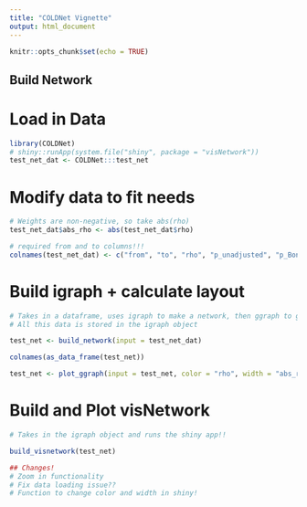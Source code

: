 ```yaml
---
title: "COLDNet Vignette"
output: html_document
---
```


```r
knitr::opts_chunk$set(echo = TRUE)
```

## Build Network

# Load in Data

```r
library(COLDNet)
# shiny::runApp(system.file("shiny", package = "visNetwork"))
test_net_dat <- COLDNet:::test_net
```

# Modify data to fit needs

```r
# Weights are non-negative, so take abs(rho)
test_net_dat$abs_rho <- abs(test_net_dat$rho)

# required from and to columns!!!
colnames(test_net_dat) <- c("from", "to", "rho", "p_unadjusted", "p_Bonferroni", "abs_rho")
```

# Build igraph + calculate layout

```r
# Takes in a dataframe, uses igraph to make a network, then ggraph to get plot parameters. 
# All this data is stored in the igraph object

test_net <- build_network(input = test_net_dat)

colnames(as_data_frame(test_net))

test_net <- plot_ggraph(input = test_net, color = "rho", width = "abs_rho")
```

# Build and Plot visNetwork

```r
# Takes in the igraph object and runs the shiny app!!

build_visnetwork(test_net)

## Changes!
# Zoom in functionality
# Fix data loading issue??
# Function to change color and width in shiny!
```
